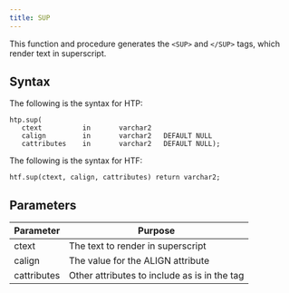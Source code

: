 ```yaml
---
title: SUP
---
```


This function and procedure generates the `<SUP>` and `</SUP>` tags, which render text in superscript.

## Syntax

The following is the syntax for HTP:

```
htp.sup(
   ctext          in       varchar2
   calign         in       varchar2   DEFAULT NULL
   cattributes    in       varchar2   DEFAULT NULL);
```

The following is the syntax for HTF:

```
htf.sup(ctext, calign, cattributes) return varchar2;
```

## Parameters

| Parameter | Purpose  |
| --------- | -------- |
| ctext | The text to render in superscript |
| calign | The value for the ALIGN attribute |
| cattributes | Other attributes to include as is in the tag |
